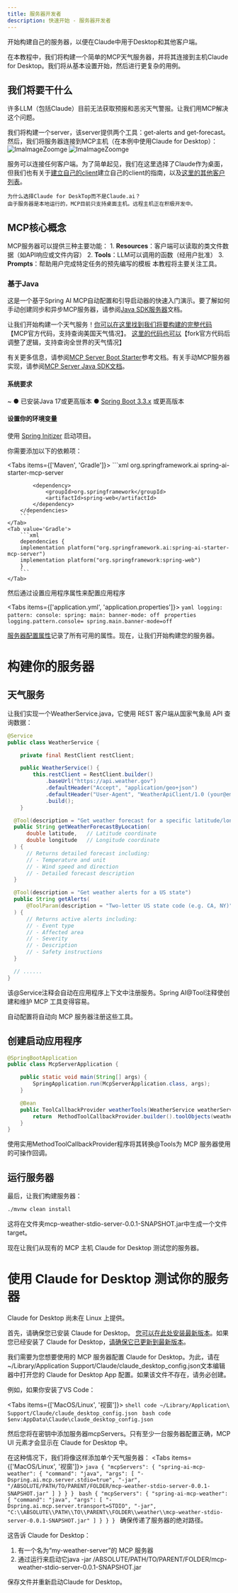 ```yaml
---
title: 服务器开发者
description: 快速开始 - 服务器开发者
---
```


开始构建自己的服务器，以便在Claude中用于Desktop和其他客户端。

在本教程中，我们将构建一个简单的MCP天气服务器，并将其连接到主机Claude for Desktop。我们将从基本设置开始，然后进行更复杂的用例。

## 我们将要干什么
许多LLM（包括Claude）目前无法获取预报和恶劣天气警报。让我们用MCP解决这个问题。

我们将构建一个server，该server提供两个工具：get-alerts and get-forecast。然后，我们将服务器连接到MCP主机（在本例中使用Claude for Desktop）：
![ImaImageZoomge](/server-developers-01.png)
![ImaImageZoomge](/server-developers-02.png)


服务可以连接任何客户端。为了简单起见，我们在这里选择了Claude作为桌面，但我们也有关于[建立自己的client](https://mcp.thinkinai.xyz/docs/quick-start/client-developers)建立自己的client的指南，以及[这里的其他客户列表](https://mcp.thinkinai.xyz/docs/example-clients)。


```
为什么选择Claude for DeskTop而不是Claude.ai？
由于服务器是本地运行的，MCP目前只支持桌面主机。远程主机正在积极开发中。
```

## MCP核心概念
MCP服务器可以提供三种主要功能：
    1. **Resources**：客户端可以读取的类文件数据（如API响应或文件内容）
    2. **Tools**：LLM可以调用的函数（经用户批准）
    3. **Prompts**：帮助用户完成特定任务的预先编写的模板
本教程将主要关注工具。

### 基于Java
这是一个基于Spring AI MCP自动配置和引导启动器的快速入门演示。要了解如何手动创建同步和异步MCP服务器，请参阅[Java SDK服务器](https://modelcontextprotocol.io/sdk/java/mcp-server)文档。

让我们开始构建一个天气服务！[你可以在这里找到我们将要构建的完整代码](https://github.com/spring-projects/spring-ai-examples/tree/main/model-context-protocol/weather/starter-stdio-server)【MCP官方代码，支持查询美国天气情况】。
[这里的代码也可以](https://github.com/weishuai8888/spring-ai-examples)【fork官方代码后调整了逻辑，支持查询全世界的天气情况】

有关更多信息，请参阅[MCP Server Boot Starter](https://docs.spring.io/spring-ai/reference/api/mcp/mcp-server-boot-starter-docs.html)参考文档。有关手动MCP服务器实现，请参阅[MCP Server Java SDK文档](https://modelcontextprotocol.io/sdk/java/mcp-server)。

#### 系统要求
~
    ● 已安装Java 17或更高版本
    ● [Spring Boot 3.3.x](https://docs.spring.io/spring-boot/installing.html) 或更高版本

#### 设置你的环境变量
使用 [Spring Initizer](https://start.spring.io) 启动项目。

你需要添加以下的依赖项：


<Tabs items={['Maven', 'Gradle']}>
    <Tab value="Maven">
        ```xml
        <dependencies>
            <dependency>
                <groupId>org.springframework.ai</groupId>
                <artifactId>spring-ai-starter-mcp-server</artifactId>
            </dependency>

            <dependency>
                <groupId>org.springframework</groupId>
                <artifactId>spring-web</artifactId>
            </dependency>
        </dependencies>
        ```
    </Tab>
    <Tab value='Gradle'>
        ```xml
        dependencies {
        implementation platform("org.springframework.ai:spring-ai-starter-mcp-server")
        implementation platform("org.springframework:spring-web")
        }
        ```
    </Tab>
</Tabs>

然后通过设置应用程序属性来配置应用程序

<Tabs items={['application.yml', 'application.properties']}>
    <Tab value="application.yml">
        ```yaml
        logging:
          pattern:
            console:
        spring:
          main:
            banner-mode: off
        ```
    </Tab>
    <Tab value="application.properties">
        ```properties
        logging.pattern.console=
        spring.main.banner-mode=off
        ```
    </Tab>
</Tabs>

[服务器配置属性](https://docs.spring.io/spring-ai/reference/api/mcp/mcp-server-boot-starter-docs.html#_configuration_properties)记录了所有可用的属性。现在，让我们开始构建您的服务器。

# 构建你的服务器
## 天气服务
让我们实现一个WeatherService.java，它使用 REST 客户端从国家气象局 API 查询数据：
``` java
@Service
public class WeatherService {

	private final RestClient restClient;

	public WeatherService() {
		this.restClient = RestClient.builder()
			.baseUrl("https://api.weather.gov")
			.defaultHeader("Accept", "application/geo+json")
			.defaultHeader("User-Agent", "WeatherApiClient/1.0 (your@email.com)")
			.build();
	}

  @Tool(description = "Get weather forecast for a specific latitude/longitude")
  public String getWeatherForecastByLocation(
      double latitude,   // Latitude coordinate
      double longitude   // Longitude coordinate
  ) {
      // Returns detailed forecast including:
      // - Temperature and unit
      // - Wind speed and direction
      // - Detailed forecast description
  }

  @Tool(description = "Get weather alerts for a US state")
  public String getAlerts(
      @ToolParam(description = "Two-letter US state code (e.g. CA, NY)" String state
  ) {
      // Returns active alerts including:
      // - Event type
      // - Affected area
      // - Severity
      // - Description
      // - Safety instructions
  }

  // ......
}
```
该@Service注释会自动在应用程序上下文中注册服务。Spring AI@Tool注释使创建和维护 MCP 工具变得容易。

自动配置将自动向 MCP 服务器注册这些工具。

## 创建启动应用程序
``` java
@SpringBootApplication
public class McpServerApplication {

	public static void main(String[] args) {
		SpringApplication.run(McpServerApplication.class, args);
	}

	@Bean
	public ToolCallbackProvider weatherTools(WeatherService weatherService) {
		return  MethodToolCallbackProvider.builder().toolObjects(weatherService).build();
	}
}
```
使用实用MethodToolCallbackProvider程序将其转换@Tools为 MCP 服务器使用的可操作回调。

## 运行服务器
最后，让我们构建服务器：
```bash
./mvnw clean install
```
这将在文件夹mcp-weather-stdio-server-0.0.1-SNAPSHOT.jar中生成一个文件target。

现在让我们从现有的 MCP 主机 Claude for Desktop 测试您的服务器。

# 使用 Claude for Desktop 测试你的服务器
Claude for Desktop 尚未在 Linux 上提供。

首先，请确保您已安装 Claude for Desktop。 [您可以在此处安装最新版本](https://www.anthropic.com/app-unavailable-in-region)。如果您已经安装了 Claude for Desktop，[请确保它已更新到最新版本](https://www.anthropic.com/app-unavailable-in-region)。

我们需要为您想要使用的 MCP 服务器配置 Claude for Desktop。为此，请在~/Library/Application Support/Claude/claude_desktop_config.json文本编辑器中打开您的 Claude for Desktop App 配置。如果该文件不存在，请务必创建。

例如，如果你安装了VS Code：

<Tabs items={['MacOS/Linux', '视窗']}>
    <Tab value="MacOS/Linux">
        ```shell
        code ~/Library/Application\ Support/Claude/claude_desktop_config.json
        ```
    </Tab>
    <Tab value="视窗">
        ```bash
        code $env:AppData\Claude\claude_desktop_config.json
        ```
    </Tab>
</Tabs>

然后您将在密钥中添加服务器mcpServers。只有至少一台服务器配置正确，MCP UI 元素才会显示在 Claude for Desktop 中。

在这种情况下，我们将像这样添加单个天气服务器：
<Tabs items={['MacOS/Linux', '视窗']}>
    <Tab value="MacOS/Linux">
        ```java
        {
            "mcpServers": {
                "spring-ai-mcp-weather": {
                    "command": "java",
                    "args": [
                        "-Dspring.ai.mcp.server.stdio=true",
                        "-jar",
                        "/ABSOLUTE/PATH/TO/PARENT/FOLDER/mcp-weather-stdio-server-0.0.1-SNAPSHOT.jar"
                    ]
                }
            }
        }
        ```
    </Tab>
    <Tab value="视窗">
        ```bash
        {
            "mcpServers": {
                "spring-ai-mcp-weather": {
                    "command": "java",
                    "args": [
                        "-Dspring.ai.mcp.server.transport=STDIO",
                        "-jar",
                        "C:\\ABSOLUTE\\PATH\\TO\\PARENT\\FOLDER\\weather\\mcp-weather-stdio-server-0.0.1-SNAPSHOT.jar"
                    ]
                }
            }
        }
        ```
    </Tab>
</Tabs>
确保传递了服务器的绝对路径。

这告诉 Claude for Desktop：

1. 有一个名为“my-weather-server”的 MCP 服务器
2. 通过运行来启动它java -jar /ABSOLUTE/PATH/TO/PARENT/FOLDER/mcp-weather-stdio-server-0.0.1-SNAPSHOT.jar

保存文件并重新启动Claude for Desktop。








